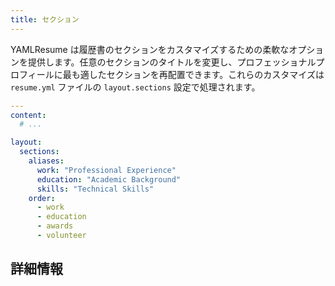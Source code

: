 ```yaml
---
title: セクション
---
```


YAMLResume は履歴書のセクションをカスタマイズするための柔軟なオプションを提供します。任意のセクションのタイトルを変更し、プロフェッショナルプロフィールに最も適したセクションを再配置できます。これらのカスタマイズは `resume.yml` ファイルの `layout.sections` 設定で処理されます。

```yml lineNumbers title="resume.yml"
---
content:
  # ...

layout:
  sections:
    aliases:
      work: "Professional Experience"
      education: "Academic Background"
      skills: "Technical Skills"
    order:
      - work
      - education
      - awards
      - volunteer
```

## 詳細情報

<Cards>
  <Card
    href="./sections/aliases"
    title="エイリアス"
    description="セクションエイリアス"
  />
  <Card
    href="./reorder"
    title="再配置"
    description="セクション再配置"
  />
</Cards>
